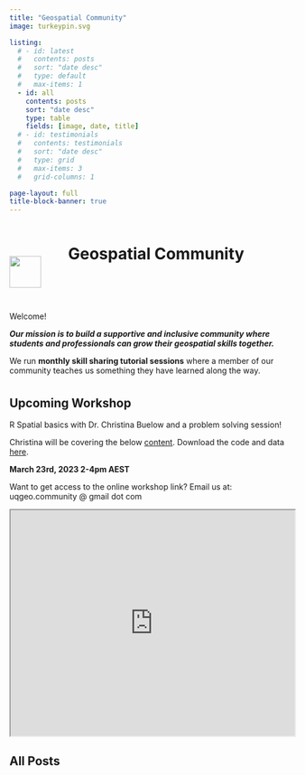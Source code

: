```yaml
---
title: "Geospatial Community"
image: turkeypin.svg

listing:
  # - id: latest
  #   contents: posts
  #   sort: "date desc"
  #   type: default
  #   max-items: 1
  - id: all
    contents: posts
    sort: "date desc"
    type: table 
    fields: [image, date, title]
  # - id: testimonials
  #   contents: testimonials
  #   sort: "date desc"
  #   type: grid
  #   max-items: 3
  #   grid-columns: 1

page-layout: full
title-block-banner: true
---
```


```{=html}
<style>
#title-block-header{
display: none;
}
</style>

<!-- html code containing the turkey pin and page title -->

<div style="padding-bottom: 2em;">
  <div style="display: inline-block;width: 100px;">
    <img src="turkeypin.svg" style="width: 4em; vertical-align: -50px;" class="GeoCommunity Turkey Pin Logo">
  </div>

  <div style="display: inline-block;width: 70%;">
    <h1 class="title">Geospatial Community</h1>
  </div>
</div>
```

Welcome! 

***Our mission is to build a supportive and inclusive community where students and professionals can grow their geospatial skills together.***

We run **monthly skill sharing tutorial sessions** where a member of our community teaches us something they have learned along the way.

## Upcoming Workshop {style="padding-top: 7px;"}

R Spatial basics with Dr. Christina Buelow and a problem solving session!

Christina will be covering the below [content](https://cabuelow.quarto.pub/r-for-mapping-and-more/). Download the code and data [here](https://github.com/cabuelow/R-spatial-2022).

**March 23rd, 2023 2-4pm AEST**

Want to get access to the online workshop link? Email us at: uqgeo.community \@ gmail dot com

```{=html}
<iframe width="100%" height="400" src="https://cabuelow.quarto.pub/r-for-mapping-and-more/" title="R for mapping and more"></iframe>
```

## All Posts
::: {#all}
:::
